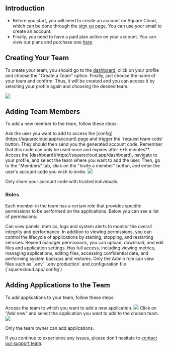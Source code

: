 
## Introduction

- Before you start, you will need to create an account on Square Cloud, which can be done through the [sign up page](https://squarecloud.app/signup). You can use your email to create an account.
- Finally, you need to have a paid plan active on your account. You can view our plans and purchase one [here](https://squarecloud.app/pricing).

## Creating Your Team

To create your team, you should go to the [dashboard](https://squarecloud.app/dashboard), click on your profile and choose the "Create a Team" option. Finally, just choose the name of your team and confirm. Thus, it will be created and you can access it by selecting your profile again and choosing the desired team.
<Frame>
    <img src="/images/articles/teams/create-team.png" style={{ borderRadius: "0.2rem" }} />
</Frame>


## Adding Team Members
To add a new member to the team, follow these steps:

<Steps>
  <Step title="First Step" icon="check">
    Ask the user you want to add to access the [config](https://squarecloud.app/account) page and trigger the `request team code` button. They should then send you the generated account code. Remember that this code can only be used once and expires after **5 minutes**.
  </Step>
  <Step title="Second Step" icon="star">
    Access the [dashboard](https://squarecloud.app/dashboard), navigate to your profile, and select the team where you want to add the user. Then, go to the "Members" tab, click on the "Invite a member" button, and enter the user's account code you wish to invite.
<Frame>
    <img src="/images/articles/teams/add-member.gif" style={{ borderRadius: "0.2rem" }} />
</Frame>
  </Step>
</Steps>

<Warning>Only share your account code with trusted individuals.</Warning>

### Roles
Each member in the team has a certain role that provides specific permissions to be performed on the applications. Below you can see a list of permissions:

<AccordionGroup>
  <Accordion title="View" icon="eye">
  Can view panels, metrics, logs and system alerts to monitor the overall integrity and performance.
  </Accordion>

  <Accordion title="Manager" icon="user-tie">
    In addition to viewing permissions, you can control the lifecycle of applications by starting, stopping, and restarting services.
  </Accordion>

  <Accordion title="Maintain" icon="wrench">
    Beyond manager permissions, you can upload, download, and edit files and application settings.
  </Accordion>

  <Accordion title="Admin" icon="user-shield">
    Has full access, including viewing metrics, managing applications, editing files, accessing confidential data, and performing system backups and restores.
  </Accordion>
</AccordionGroup>

<Note>
 Only the Admin role can view files such as `.env` `.env.production` and configuration file (`squarecloud.app/.config`)
</Note>

## Adding Applications to the Team
To add applications to your team, follow these steps:

<Steps>
  <Step title="First Step" icon="check">
    Access the team to which you want to add a new application.
    <Frame>
      <img src="/images/articles/teams/team.gif" style={{ borderRadius: "0.2rem" }} />
    </Frame>
  </Step>
  <Step title="Second Step" icon="star">
    Click on "Add new" and select the application you want to add to the chosen team.
    <Frame>
      <img src="/images/articles/teams/add-app.gif" style={{ borderRadius: "0.2rem" }} />
    </Frame>
  </Step>
</Steps>

<Warning>Only the team owner can add applications.</Warning>

If you continue to experience any issues, please don't hesitate to [contact our support team](/company/support).